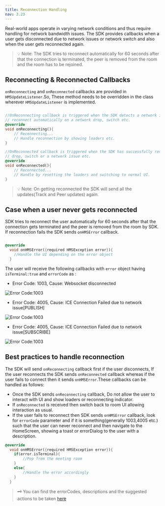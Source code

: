 ```yaml
---
title: Reconnection Handling
nav: 3.23
---
```


Real-world apps operate in varying network conditions and thus require handling for network bandwidth issues.
The SDK provides callbacks when a user gets disconnected due to network issues or network switch and also when the user gets reconnected again.

> 💡 Note: The SDK tries to reconnect automatically for 60 seconds after that the connection is terminated, the peer is removed from the room and the room has to be rejoined.

## Reconnecting & Reconnected Callbacks

`onReconnecting` and `onReconnected` callbacks are provided in `HMSUpdateListener`.So, These method needs to be overridden in the class wherever `HMSUpdateListener` is implemented.

```dart

//OnReconnecting callback is triggered when the SDK detects a network issue or is trying to
// reconnect automatically on a network drop, switch etc. 
@override
void onReconnecting(){
    // Reconnecting...
    // Handle reconnection by showing loaders etc.
}

//OnReconnected callback is triggered when the SDK has successfully recovered from a network
// drop, switch or a network issue etc.
@override
void onReconnected(){
    // Reconnected...
    // Handle by resetting the loaders and switching to normal UI. 
}

```

> 💡 Note: On getting reconnected the SDK will send all the updates(Track and Peer updates) again.

## Case when a user never gets reconnected

SDK tries to reconnect the user automatically for 60 seconds after that the connection gets terminated and the peer is removed from the room by SDK.
If reconnection fails the SDK sends `onHMSError` callback.

```dart

@override
  void onHMSError({required HMSException error}){
    //Handle the UI depending on the error object
  }

```

The user will receive the following callbacks with `error` object having `isTerminal:true` and `errorCode` as :

* Error Code: 1003, Cause: Websocket disconnected

![Error Code:1003](/docs/v2/flutter-errorCode-1003.png)

* Error Code: 4005, Cause: ICE Connection Failed due to network issue[PUBLISH]

![Error Code:1003](/docs/v2/flutter-errorCode-4005-PUBLISH.png)

* Error Code: 4005, Cause: ICE Connection Failed due to network issue[SUBSCRIBE]

![Error Code:1003](/docs/v2/flutter-errorCode-4005-SUBSCRIBE.png)

## Best practices to handle reconnection

The SDK will send `onReconnecting` callback first if the user disconnects, If the user reconnects the SDK sends `onReconnected` callback whereas if
the user fails to connect then it sends `onHMSError`.These callbacks can be handled as follows: 

* Once the SDK sends `onReconnecting` callback, Do not allow the user to interact with UI and show loaders or reconnecting indicator.
* If `onReconnected` is received then switch back to room UI allowing interaction as usual.
* If the user fails to reconnect then SDK sends `onHMSError` callback, look for `errorCode` parameter and if it is 
something(generally 1003,4005 etc.) such that the user can never reconnect and then navigate to the HomeScreen, showing a toast or errorDialog to the user with a description.

```dart
@override
  void onHMSError({required HMSException error}){
    if(error.isTerminal){
        //Pop from the meeting room 
    }
    else{
        //Handle the error accordingly
    }
  }
```

> 🗝️ You can find the errorCodes, descriptions and the suggested actions to be taken [here](./error-handling)